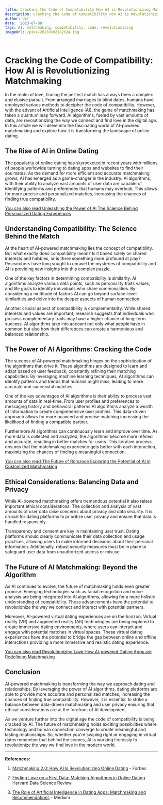 ```yaml
---
title: Cracking the Code of Compatibility How AI is Revolutionizing Matchmaking
description: Cracking the Code of Compatibility How AI is Revolutionizing Matchmaking
author: Usf
date: '2023-07-08'
tags: AI, matchmaking, compatibility, code, revolutionizing
imageUrl: /pixa/20230802182524.jpg

---
```

# Cracking the Code of  Compatibility:  How AI is Revolutionizing Matchmaking

In the realm  of love, finding the perfect match has always been  a complex and elusive pursuit. From arranged marriages to blind dates, humans have employed various  methods to decipher the code of compatibility. However, with the  advent of Artificial Intelligence (AI),  the game of matchmaking has taken a quantum leap forward. AI algorithms, fueled by vast amounts  of data, are revolutionizing the  way  we connect and find  love in the digital age. In this article  we will delve into  the fascinating world of AI-powered matchmaking and explore  how it is transforming the  landscape of online dating.

## The Rise of AI in Online Dating

The popularity of online dating has skyrocketed in recent years with millions of people worldwide turning to dating apps and websites to find their soulmates. As the demand for more efficient  and accurate matchmaking grows, AI has emerged as a game-changer in the industry. AI algorithms, with their ability to analyze vast  amounts of user data are capable of identifying patterns and  preferences that humans may overlook. This allows for more precise and  personalized matches, increasing the chances of finding true compatibility.

[You can also read Unleashing the Power  of AI The Science Behind Personalized Dating Experiences](Unleashing%20the%20Power%20of%20AI%20The%20Science%20Behind%20Personalized%20Dating%20Experiences)


##  Understanding Compatibility: The Science Behind  the Match

At the heart of AI-powered matchmaking lies the  concept of compatibility. But what  exactly does compatibility mean? Is it based  solely on shared  interests and  hobbies, or is there  something more profound at play? Researchers have long sought to unravel  the mysteries of compatibility and AI is providing new insights  into this complex puzzle.

One of the key factors in determining compatibility is similarity. AI algorithms analyze various data points, such as personality traits values, and life goals  to identify individuals  who share commonalities. By considering a multitude of factors AI can go beyond surface-level similarities and delve into the  deeper aspects of human connection.

Another crucial aspect of compatibility  is complementarity. While shared interests and values  are important, research suggests that individuals who possess complementary traits may have a higher chance of long-term success. AI algorithms take into account not only what people have in common but also how their differences  can  create a harmonious and balanced relationship.

## The Power of AI Algorithms:  Cracking the Code

The success of  AI-powered matchmaking hinges on the sophistication of the algorithms that  drive it. These algorithms are designed to learn and adapt based on  user feedback, constantly refining their matching capabilities. By leveraging machine learning techniques, AI algorithms can identify patterns and trends that humans might miss, leading  to more accurate and successful matches.

One of  the key advantages of AI algorithms is their  ability  to process vast amounts of data in real-time. From user profiles and preferences to  messaging history  and behavioral patterns AI algorithms analyze a wealth of information to create comprehensive user profiles. This data-driven approach allows for more nuanced and precise matching increasing  the  likelihood of finding a compatible partner.

Furthermore  AI algorithms can continuously learn and improve over  time. As more data is collected and analyzed, the algorithms become more refined and accurate, resulting in better matches for users. This iterative process ensures that the matchmaking  experience gets better  with  each interaction, maximizing the chances of finding a meaningful connection.

[You can also read  The Future of Romance Exploring the  Potential of AI in Customized Matchmaking](The%20Future%20of%20Romance%20Exploring%20the%20Potential%20of%20AI%20in%20Customized%20Matchmaking)


## Ethical  Considerations:  Balancing Data and Privacy

While AI-powered matchmaking offers tremendous potential it also raises important ethical considerations. The collection  and analysis of vast amounts of user data raise concerns about privacy and data security.  It is crucial for dating  platforms to prioritize user privacy and ensure that data  is handled responsibly.

Transparency and  consent are key in maintaining user trust. Dating platforms should  clearly communicate their data collection and usage practices, allowing users to make informed decisions about their personal information. Additionally, robust security measures must be in place to safeguard  user data from unauthorized access or misuse.

## The Future of AI Matchmaking: Beyond the Algorithm

As AI continues to evolve, the future of matchmaking holds even greater promise. Emerging technologies  such as facial recognition and voice analysis are being integrated into  AI algorithms, allowing  for a  more  holistic understanding of  compatibility. These advancements have the potential to revolutionize the way we connect  and interact with  potential partners.

Moreover, AI-powered virtual dating experiences are on  the horizon.  Virtual reality (VR) and augmented reality  (AR) technologies are being  explored to  create immersive dating environments, where users can interact and engage with potential matches in virtual spaces. These virtual dating  experiences have the potential  to bridge the gap between online and offline interactions providing a more immersive and realistic dating experience.

[You can also read Revolutionizing Love How AI-powered Dating Apps are Redefining Matchmaking](Revolutionizing%20Love%20How%20AI-powered%20Dating%20Apps%20are%20Redefining%20Matchmaking)


## Conclusion

AI-powered matchmaking is transforming  the way we approach dating and  relationships. By  leveraging the power  of AI algorithms, dating platforms are able to provide  more accurate and personalized matches, increasing the chances of finding true compatibility. However, it is essential to strike a balance between data-driven matchmaking  and user privacy ensuring that ethical considerations are at  the forefront of AI development.

As we venture further into the digital age the code of compatibility is being cracked by AI. The future of matchmaking holds exciting possibilities where technology and human connection converge to create meaningful and  lasting relationships. So, whether you're swiping right or engaging in virtual dates  remember that behind the scenes, AI is working  tirelessly to revolutionize the way we find  love in  the  modern world.

---

**References:**

1. [Matchmaking 2.0: How AI Is Revolutionizing Online Dating](https://www.forbes.com/sites/forbestechcouncil/2023/03/17/matchmaking-20-how-ai-is-revolutionizing-online-dating/?sh=24a52c9645e8)  - Forbes

2. [Finding  Love on a First Data: Matching Algorithms in Online Dating](https://hdsr.mitpress.mit.edu/pub/i4eb4e8b) - Harvard Data Science Review

3. [The Role of Artificial Intelligence in Dating Apps: Matchmaking and Recommendations](https://medium.com/@bhavikablogger/the-role-of-artificial-intelligence-in-dating-apps-matchmaking-and-recommendations-4a82fa403c57) - Medium